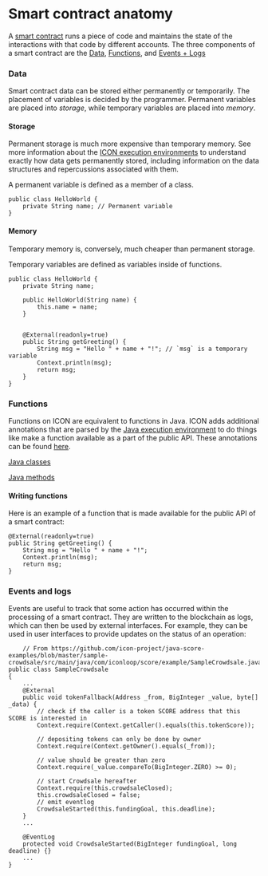 # Smart contract anatomy

A [smart contract](./) runs a piece of code and maintains the state of the interactions with that code by different accounts. The three components of a smart contract are the [Data](smart-contract-anatomy.md#data), [Functions](smart-contract-anatomy.md#functions), and [Events + Logs](smart-contract-anatomy.md#events-and-logs)

### Data

Smart contract data can be stored either permanently or temporarily. The placement of variables is decided by the programmer. Permanent variables are placed into _storage_, while temporary variables are placed into _memory_.

#### Storage

Permanent storage is much more expensive than temporary memory. See more information about the [ICON execution environments](/develop-on-icon-chain/icon-execution-environments) to understand exactly how data gets permanently stored, including information on the data structures and repercussions associated with them.

A permanent variable is defined as a member of a class.

```
public class HelloWorld {
    private String name; // Permanent variable
}
```

#### Memory

Temporary memory is, conversely, much cheaper than permanent storage.

Temporary variables are defined as variables inside of functions.

```
public class HelloWorld {
    private String name;

    public HelloWorld(String name) {
        this.name = name;
    }


    @External(readonly=true)
    public String getGreeting() {
        String msg = "Hello " + name + "!"; // `msg` is a temporary variable
        Context.println(msg);
        return msg;
    }
}
```

### Functions

Functions on ICON are equivalent to functions in Java. ICON adds additional annotations that are parsed by the [Java execution environment](/develop-on-icon-chain/icon-execution-environments/java) to do things like make a function available as a part of the public API. These annotations can be found [here](https://www.javadoc.io/doc/foundation.icon/javaee-api/latest/score/annotation/package-summary.html).

[Java classes](https://www.w3schools.com/java/java\_classes.asp)

[Java methods](https://www.w3schools.com/java/java\_methods.asp)

#### Writing functions

Here is an example of a function that is made available for the public API of a smart contract:

```
@External(readonly=true)
public String getGreeting() {
    String msg = "Hello " + name + "!";
    Context.println(msg);
    return msg;
}
```

### Events and logs

Events are useful to track that some action has occurred within the processing of a smart contract. They are written to the blockchain as logs, which can then be used by external interfaces. For example, they can be used in user interfaces to provide updates on the status of an operation:

```
    // From https://github.com/icon-project/java-score-examples/blob/master/sample-crowdsale/src/main/java/com/iconloop/score/example/SampleCrowdsale.java
public class SampleCrowdsale
{
    ...
    @External
    public void tokenFallback(Address _from, BigInteger _value, byte[] _data) {
        // check if the caller is a token SCORE address that this SCORE is interested in
        Context.require(Context.getCaller().equals(this.tokenScore));

        // depositing tokens can only be done by owner
        Context.require(Context.getOwner().equals(_from));

        // value should be greater than zero
        Context.require(_value.compareTo(BigInteger.ZERO) >= 0);

        // start Crowdsale hereafter
        Context.require(this.crowdsaleClosed);
        this.crowdsaleClosed = false;
        // emit eventlog
        CrowdsaleStarted(this.fundingGoal, this.deadline);
    }
    ...
    
    @EventLog
    protected void CrowdsaleStarted(BigInteger fundingGoal, long deadline) {}
    ...
}
```

